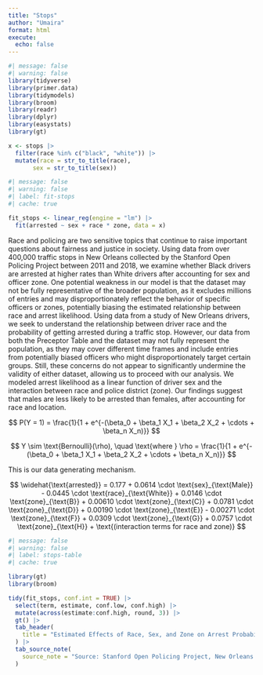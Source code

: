 ```yaml
---
title: "Stops"
author: "Umaira"
format: html
execute: 
  echo: false
---
```



```r
#| message: false
#| warning: false
library(tidyverse)
library(primer.data)
library(tidymodels)
library(broom)
library(readr)
library(dplyr)
library(easystats)
library(gt)

x <- stops |>
  filter(race %in% c("black", "white")) |>
  mutate(race = str_to_title(race), 
       sex = str_to_title(sex))
```


```r
#| message: false
#| warning: false
#| label: fit-stops
#| cache: true

fit_stops <- linear_reg(engine = "lm") |>
  fit(arrested ~ sex + race * zone, data = x)
```

Race and policing are two sensitive topics that continue to raise important questions about fairness and justice in society. Using data from over 400,000 traffic stops in New Orleans collected by the Stanford Open Policing Project between 2011 and 2018, we examine whether Black drivers are arrested at higher rates than White drivers after accounting for sex and officer zone. One potential weakness in our model is that the dataset may not be fully representative of the broader population, as it excludes millions of entries and may disproportionately reflect the behavior of specific officers or zones, potentially biasing the estimated relationship between race and arrest likelihood. Using data from a study of New Orleans drivers, we seek to understand the relationship between driver race and the probability of getting arrested during a traffic stop. However, our data from both the Preceptor Table and the dataset may not fully represent the population, as they may cover different time frames and include entries from potentially biased officers who might disproportionately target certain groups. Still, these concerns do not appear to significantly undermine the validity of either dataset, allowing us to proceed with our analysis. We modeled arrest likelihood as a linear function of driver sex and the interaction between race and police district (zone). Our findings suggest that males are less likely to be arrested than females, after accounting for race and location.

$$
P(Y = 1) = \frac{1}{1 + e^{-(\beta_0 + \beta_1 X_1 + \beta_2 X_2 + \cdots + \beta_n X_n)}}
$$

$$
Y \sim \text{Bernoulli}(\rho), \quad \text{where } 
\rho = \frac{1}{1 + e^{-(\beta_0 + \beta_1 X_1 + \beta_2 X_2 + \cdots + \beta_n X_n)}}
$$

This is our data generating mechanism.

$$
\widehat{\text{arrested}} = 0.177 
+ 0.0614 \cdot \text{sex}_{\text{Male}} 
- 0.0445 \cdot \text{race}_{\text{White}} 
+ 0.0146 \cdot \text{zone}_{\text{B}} 
+ 0.00610 \cdot \text{zone}_{\text{C}} 
+ 0.0781 \cdot \text{zone}_{\text{D}} 
+ 0.00190 \cdot \text{zone}_{\text{E}} 
- 0.00271 \cdot \text{zone}_{\text{F}} 
+ 0.0309 \cdot \text{zone}_{\text{G}} 
+ 0.0757 \cdot \text{zone}_{\text{H}} 
+ \text{(interaction terms for race and zone)}
$$


```r
#| message: false
#| warning: false
#| label: stops-table
#| cache: true

library(gt)
library(broom)

tidy(fit_stops, conf.int = TRUE) |>
  select(term, estimate, conf.low, conf.high) |>
  mutate(across(estimate:conf.high, round, 3)) |>
  gt() |>
  tab_header(
    title = "Estimated Effects of Race, Sex, and Zone on Arrest Probability"
  ) |>
  tab_source_note(
    source_note = "Source: Stanford Open Policing Project, New Orleans dataset (2020)"
  )
```


